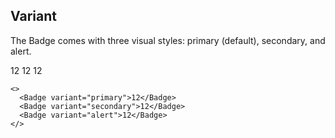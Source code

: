 
## Variant

The Badge comes with three visual styles: primary (default), secondary, and alert.

<Preview>
  <Badge variant="primary">12</Badge>
  <Badge variant="secondary">12</Badge>
  <Badge variant="alert">12</Badge>
</Preview>

```tsx sandbox
<>
  <Badge variant="primary">12</Badge>
  <Badge variant="secondary">12</Badge>
  <Badge variant="alert">12</Badge>
</>
```

